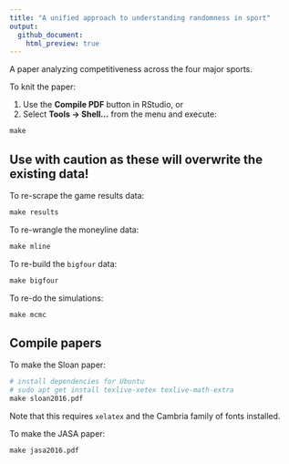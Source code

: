 ```yaml
---
title: "A unified approach to understanding randomness in sport"
output:
  github_document:
    html_preview: true
---
```


A paper analyzing competitiveness across the four major sports.

To knit the paper:

#. Use the **Compile PDF** button in RStudio, or
#. Select **Tools -> Shell...** from the menu and execute:
```r
make
```

## Use with caution as these will overwrite the existing data!

To re-scrape the game results data:
```r
make results
```

To re-wrangle the moneyline data:
```r
make mline
```

To re-build the `bigfour` data:
```r
make bigfour
```

To re-do the simulations:
```r
make mcmc
```

## Compile papers

To make the Sloan paper:
```r
# install dependencies for Ubuntu
# sudo apt get install texlive-xetex texlive-math-extra
make sloan2016.pdf
```
Note that this requires `xelatex` and the Cambria family of fonts installed. 

To make the JASA paper:
```r
make jasa2016.pdf
```

